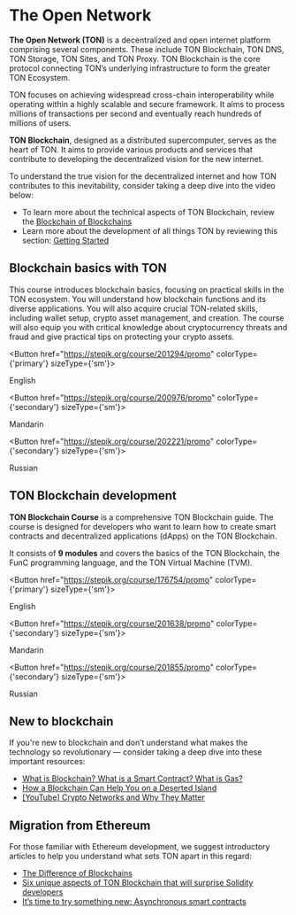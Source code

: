 


# The Open Network


**The Open Network (TON)** is a decentralized and open internet platform comprising several components. These include TON Blockchain, TON DNS, TON Storage, TON Sites, and TON Proxy. TON Blockchain is the core protocol connecting TON’s underlying infrastructure to form the greater TON Ecosystem.

TON focuses on achieving widespread cross-chain interoperability while operating within a highly scalable and secure framework. It aims to process millions of transactions per second and eventually reach hundreds of millions of users.

__TON Blockchain__, designed as a distributed supercomputer, serves as the heart of TON. It aims to provide various products and services that contribute to developing the decentralized vision for the new internet.

To understand the true vision for the decentralized internet and how TON contributes to this inevitability, consider taking a deep dive into the video below:

<Player url="https://www.youtube.com/watch?v=XgzHmV_nnpY" />

* To learn more about the technical aspects of TON Blockchain, review the [Blockchain of Blockchains](/v3/concepts/dive-into-ton/ton-blockchain/blockchain-of-blockchains/)
* Learn more about the development of all things TON by reviewing this section: [Getting Started](/v3/documentation/ton-documentation/)

## Blockchain basics with TON

This course introduces blockchain basics, focusing on practical skills in the TON ecosystem. You will understand how blockchain functions and its diverse applications. You will also acquire crucial TON-related skills, including wallet setup, crypto asset management, and creation. The course will also equip you with critical knowledge about cryptocurrency threats and fraud and give practical tips on protecting your crypto assets.

<Button href="https://stepik.org/course/201294/promo"
        colorType={'primary'} sizeType={'sm'}>

English

</Button>


<Button href="https://stepik.org/course/200976/promo"
        colorType={'secondary'} sizeType={'sm'}>

Mandarin

</Button>


<Button href="https://stepik.org/course/202221/promo"
        colorType={'secondary'} sizeType={'sm'}>

Russian

</Button>


## TON Blockchain development

__TON Blockchain Course__ is a comprehensive TON Blockchain guide. The course is designed for developers who want to learn how to create smart contracts and decentralized applications (dApps) on the TON Blockchain.

It consists of __9 modules__ and covers the basics of the TON Blockchain, the FunC programming language, and the TON Virtual Machine (TVM).


<Button href="https://stepik.org/course/176754/promo"
        colorType={'primary'} sizeType={'sm'}>

English

</Button>


<Button href="https://stepik.org/course/201638/promo"
        colorType={'secondary'} sizeType={'sm'}>

Mandarin

</Button>


<Button href="https://stepik.org/course/201855/promo"
        colorType={'secondary'} sizeType={'sm'}>

Russian

</Button>



## New to blockchain

If you're new to blockchain and don’t understand what makes the technology so revolutionary — consider taking a deep dive into these important resources:

* [What is Blockchain? What is a Smart Contract? What is Gas?](https://blog.ton.org/what_is_blockchain)
* [How a Blockchain Can Help You on a Deserted Island](https://talkol.medium.com/why-decentralized-consensus-blockchain-is-good-for-business-5ff263468210)
* [\[YouTube\] Crypto Networks and Why They Matter](https://youtu.be/2wxtiNgXBaU)


## Migration from Ethereum

For those familiar with Ethereum development, we suggest introductory articles to help you understand what sets TON apart in this regard:
* [The Difference of Blockchains](/v3/concepts/dive-into-ton/go-from-ethereum/difference-of-blockchains/)
* [Six unique aspects of TON Blockchain that will surprise Solidity developers](https://blog.ton.org/six-unique-aspects-of-ton-blockchain-that-will-surprise-solidity-developers)
* [It’s time to try something new: Asynchronous smart contracts](https://telegra.ph/Its-time-to-try-something-new-Asynchronous-smart-contracts-03-25)

<Feedback />

